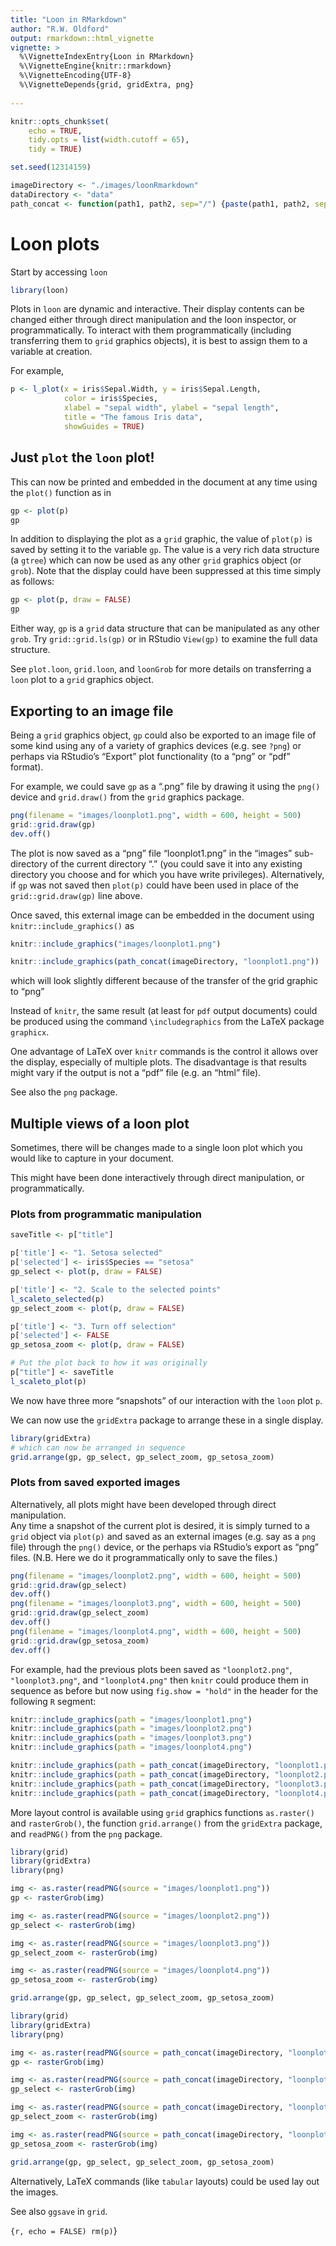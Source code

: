 ```yaml
---
title: "Loon in RMarkdown"
author: "R.W. Oldford"
output: rmarkdown::html_vignette
vignette: >
  %\VignetteIndexEntry{Loon in RMarkdown}
  %\VignetteEngine{knitr::rmarkdown}
  %\VignetteEncoding{UTF-8}
  %\VignetteDepends{grid, gridExtra, png}
  
---
```



```r
knitr::opts_chunk$set(
    echo = TRUE, 
    tidy.opts = list(width.cutoff = 65),
    tidy = TRUE)

set.seed(12314159)

imageDirectory <- "./images/loonRmarkdown"
dataDirectory <- "data"
path_concat <- function(path1, path2, sep="/") {paste(path1, path2, sep = sep)}
```
# Loon plots

Start by accessing `loon`

```r
library(loon)
```

Plots in `loon` are dynamic and interactive.  Their display contents can be changed either through direct manipulation and the loon inspector, or programmatically.  To interact with them programmatically (including transferring them to `grid` graphics objects), it is best to assign them to a variable at creation.

For example,

```r
p <- l_plot(x = iris$Sepal.Width, y = iris$Sepal.Length, 
            color = iris$Species, 
            xlabel = "sepal width", ylabel = "sepal length",
            title = "The famous Iris data", 
            showGuides = TRUE)
```


## Just `plot` the `loon` plot!

This can now be printed and embedded in the document at any time using the `plot()` function as in

```r
gp <- plot(p)
gp
```

In addition to displaying the plot as a `grid` graphic, the value of  `plot(p)` is saved by setting it to the variable `gp`.  The value is a very rich data structure (a `gtree`) which can now be used as any other `grid` graphics object (or `grob`).  Note that the display could have been suppressed at this time simply as follows:

```r
gp <- plot(p, draw = FALSE)
gp
```

Either way, `gp` is a `grid` data structure that can be manipulated as any other `grob`.  Try `grid::grid.ls(gp)` or in RStudio `View(gp)` to examine the full data structure.

See `plot.loon`, `grid.loon`, and `loonGrob` for more details on transferring a `loon` plot to a `grid` graphics object.

## Exporting to an image file

Being a `grid` graphics object, `gp` could also be exported to an image file of some kind using any of a variety of graphics devices (e.g. see `?png`) or perhaps via RStudio's "Export" plot functionality (to a "png" or "pdf" format).

For example, we could save `gp` as a ".png" file by drawing it using the `png()` device and `grid.draw()` from the `grid` graphics package.

```r
png(filename = "images/loonplot1.png", width = 600, height = 500)
grid::grid.draw(gp)
dev.off()
```

The plot is now saved as a "png" file "loonplot1.png" in the "images" sub-directory of the current directory "." (you could save it into any existing directory you choose and for which you have write privileges). 
Alternatively, if `gp` was not saved then `plot(p)` could have been used in place of the `grid::grid.draw(gp)` line above.

Once saved, this external image can be embedded in the document using `knitr::include_graphics()` as

```r
knitr::include_graphics("images/loonplot1.png")
```

```r
knitr::include_graphics(path_concat(imageDirectory, "loonplot1.png"))
```

which will look slightly different because of the transfer of the grid graphic to "png"

Instead of `knitr`, the same result (at least for `pdf` output documents) could be produced using the command `\includegraphics` from the LaTeX package `graphicx`.
\begin{verbatim}
  \begin{center}
    \includegraphics[width = 0.6\textwidth]{images/loonplot1.png}
  \end{center}
\end{verbatim}

  \begin{center}
    \includegraphics[width = 0.6\textwidth]{images/loonRMarkdown/loonplot1.png}
  \end{center}

One advantage of LaTeX over `knitr` commands is the control it allows over the display, especially of multiple plots.  The disadvantage is that results might vary if the output is not a "pdf" file (e.g. an "html" file).

See also the `png` package.


## Multiple views of a loon plot

Sometimes, there will be changes made to a single loon plot which you would like to capture in your document.

This might have been done interactively through direct manipulation, or programmatically.

### Plots from programmatic manipulation

```r
saveTitle <- p["title"]

p['title'] <- "1. Setosa selected"
p['selected'] <- iris$Species == "setosa"
gp_select <- plot(p, draw = FALSE)

p['title'] <- "2. Scale to the selected points"
l_scaleto_selected(p)
gp_select_zoom <- plot(p, draw = FALSE)

p['title'] <- "3. Turn off selection"
p['selected'] <- FALSE
gp_setosa_zoom <- plot(p, draw = FALSE)

# Put the plot back to how it was originally
p["title"] <- saveTitle 
l_scaleto_plot(p)
```

We now have three more "snapshots" of our interaction with the `loon` plot  `p`.

We can now use the `gridExtra` package to arrange these in a single display.

```r
library(gridExtra)
# which can now be arranged in sequence
grid.arrange(gp, gp_select, gp_select_zoom, gp_setosa_zoom)
```

### Plots from saved exported images

Alternatively, all plots might have been developed through direct manipulation.  
Any time a snapshot of the current plot is desired, it is simply turned to a `grid` object via `plot(p)` and saved as an external images (e.g. say as a `png` file) through the `png()` device, or the perhaps via RStudio's export as "png" files.  (N.B. Here we do it programmatically only to save the files.)

```r
png(filename = "images/loonplot2.png", width = 600, height = 500)
grid::grid.draw(gp_select)
dev.off()
png(filename = "images/loonplot3.png", width = 600, height = 500)
grid::grid.draw(gp_select_zoom)
dev.off()
png(filename = "images/loonplot4.png", width = 600, height = 500)
grid::grid.draw(gp_setosa_zoom)
dev.off()
```


For example, had the previous plots been saved as `"loonplot2.png"`, `"loonplot3.png"`, and `"loonplot4.png"` then `knitr` could produce them in sequence as before but now using `fig.show = "hold"` in the header for the following `R` segment:

```r
knitr::include_graphics(path = "images/loonplot1.png")
knitr::include_graphics(path = "images/loonplot2.png")
knitr::include_graphics(path = "images/loonplot3.png")
knitr::include_graphics(path = "images/loonplot4.png")
```

```r
knitr::include_graphics(path = path_concat(imageDirectory, "loonplot1.png"))
knitr::include_graphics(path = path_concat(imageDirectory, "loonplot2.png"))
knitr::include_graphics(path = path_concat(imageDirectory, "loonplot3.png"))
knitr::include_graphics(path = path_concat(imageDirectory, "loonplot4.png"))
```

More layout control is available using `grid` graphics functions `as.raster()` and `rasterGrob()`, the function `grid.arrange()` from the `gridExtra` package, and `readPNG()` from the `png` package.

```r
library(grid)
library(gridExtra)
library(png)

img <- as.raster(readPNG(source = "images/loonplot1.png"))
gp <- rasterGrob(img)

img <- as.raster(readPNG(source = "images/loonplot2.png"))
gp_select <- rasterGrob(img)

img <- as.raster(readPNG(source = "images/loonplot3.png"))
gp_select_zoom <- rasterGrob(img)

img <- as.raster(readPNG(source = "images/loonplot4.png"))
gp_setosa_zoom <- rasterGrob(img)

grid.arrange(gp, gp_select, gp_select_zoom, gp_setosa_zoom)
```


```r
library(grid)
library(gridExtra)
library(png)

img <- as.raster(readPNG(source = path_concat(imageDirectory, "loonplot1.png")))
gp <- rasterGrob(img)

img <- as.raster(readPNG(source = path_concat(imageDirectory, "loonplot2.png")))
gp_select <- rasterGrob(img)

img <- as.raster(readPNG(source = path_concat(imageDirectory, "loonplot3.png")))
gp_select_zoom <- rasterGrob(img)

img <- as.raster(readPNG(source = path_concat(imageDirectory, "loonplot4.png")))
gp_setosa_zoom <- rasterGrob(img)

grid.arrange(gp, gp_select, gp_select_zoom, gp_setosa_zoom)
```
Alternatively,  LaTeX commands (like `tabular` layouts) could be used lay out the images.

See also `ggsave` in `grid`.

```{r, echo = FALSE)
rm(p)
```}
